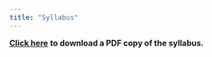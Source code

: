 ```yaml
---
title: "Syllabus"
---
```


 [**Click here**](/documents/CISC_482_Castagno_Syllabus_SP23.pdf "PDF of syllabus") **to download a PDF copy of the syllabus.**

